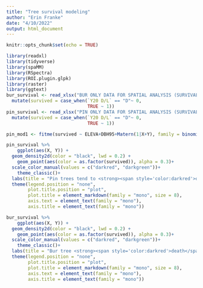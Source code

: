```yaml
---
title: "Tree survival modeling"
author: "Erin Franke"
date: "4/10/2022"
output: html_document
---
```


```r
knitr::opts_chunk$set(echo = TRUE)
```

```r
library(readxl)
library(tidyverse)
library(spaMM)
library(RSpectra)
library(ROI.plugin.glpk)
library(raster)
library(ggtext)
bur_survival <- read_xlsx("BUR ONLY DATA FOR SPATIAL ANALYSIS (SURVIVAL).xlsx") %>%
  mutate(survived = case_when(`Y20 D/L` == "D"~ 0, 
                              TRUE ~ 1))
pin_survival <- read_xlsx("PIN ONLY DATA FOR SPATIAL ANALYSIS (SURVIVAL).xlsx") %>%
  mutate(survived = case_when(`Y20 D/L` == "D"~ 0, 
                              TRUE ~ 1))
```


```r
pin_mod1 <- fitme(survived ~ ELEVA+DBH95+Matern(1|X+Y), family = binomial(), data=pin_survival)
```

```r
pin_survival %>% 
    ggplot(aes(X, Y)) + 
  geom_density2d(color = "black", lwd = 0.2) +
    geom_point(aes(color = as.factor(survived)), alpha = 0.3)+
  scale_color_manual(values = c("darkred", "darkgreen"))+
    theme_classic()+
  labs(title = "Pin trees tend to <strong><span style='color:darkred'>die</span></strong></b> more frequently at higher elevations and <strong><span style='color:darkgreen'>survive</span></strong></b> at lower ones")+
  theme(legend.position = "none",
        plot.title.position = "plot", 
        plot.title = element_markdown(family = "mono", size = 8), 
        axis.text = element_text(family = "mono"), 
        axis.title = element_text(family = "mono"))

bur_survival %>% 
    ggplot(aes(X, Y)) + 
  geom_density2d(color = "black", lwd = 0.2) +
    geom_point(aes(color = as.factor(survived)), alpha = 0.3)+
  scale_color_manual(values = c("darkred", "darkgreen"))+
    theme_classic()+
  labs(title = "Bur tree <strong><span style='color:darkred'>death</span></strong></b> and <strong><span style='color:darkgreen'>survival</span></strong></b> patterns by elevation are not as clear as pin trees")+
  theme(legend.position = "none",
        plot.title.position = "plot", 
        plot.title = element_markdown(family = "mono", size = 8), 
        axis.text = element_text(family = "mono"), 
        axis.title = element_text(family = "mono"))
```

